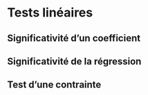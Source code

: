 # Tests linéaires

## Significativité d'un coefficient




## Significativité de la régression


## Test d'une contrainte

